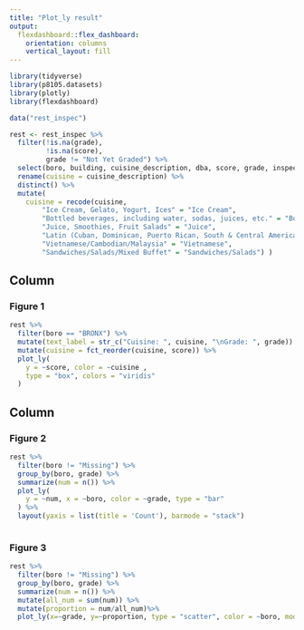 ```yaml
---
title: "Plot_ly result"
output: 
  flexdashboard::flex_dashboard:
    orientation: columns
    vertical_layout: fill
---
```


```r
library(tidyverse)
library(p8105.datasets)
library(plotly)
library(flexdashboard)
```

```r

data("rest_inspec")

rest <- rest_inspec %>% 
  filter(!is.na(grade),
         !is.na(score),
         grade != "Not Yet Graded") %>% 
  select(boro, building, cuisine_description, dba, score, grade, inspection_date) %>% 
  rename(cuisine = cuisine_description) %>% 
  distinct() %>%
  mutate(
    cuisine = recode(cuisine,
        "Ice Cream, Gelato, Yogurt, Ices" = "Ice Cream",
        "Bottled beverages, including water, sodas, juices, etc." = "Bottled beverage",
        "Juice, Smoothies, Fruit Salads" = "Juice",
        "Latin (Cuban, Dominican, Puerto Rican, South & Central American)" = "Latin",
        "Vietnamese/Cambodian/Malaysia" = "Vietnamese",
        "Sandwiches/Salads/Mixed Buffet" = "Sandwiches/Salads") )
```

Column {data-width=650}
-----------------------------------------------------------------------

### Figure 1

```r
rest %>%
  filter(boro == "BRONX") %>% 
  mutate(text_label = str_c("Cuisine: ", cuisine, "\nGrade: ", grade)) %>% 
  mutate(cuisine = fct_reorder(cuisine, score)) %>% 
  plot_ly(
    y = ~score, color = ~cuisine ,
    type = "box", colors = "viridis"
  ) 

```

Column {data-width=350}
-----------------------------------------------------------------------

### Figure 2

```r
rest %>% 
  filter(boro != "Missing") %>% 
  group_by(boro, grade) %>% 
  summarize(num = n()) %>% 
  plot_ly(
    y = ~num, x = ~boro, color = ~grade, type = "bar"
  ) %>% 
  layout(yaxis = list(title = 'Count'), barmode = "stack")
  
```

### Figure 3

```r
rest %>% 
  filter(boro != "Missing") %>% 
  group_by(boro, grade) %>% 
  summarize(num = n()) %>% 
  mutate(all_num = sum(num)) %>% 
  mutate(proportion = num/all_num)%>% 
  plot_ly(x=~grade, y=~proportion, type = "scatter", color = ~boro, mode = "line") 
```
